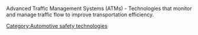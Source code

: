 
Advanced Traffic Management Systems (ATMs) - Technologies that monitor and manage traffic flow to improve transportation efficiency. 

[[Category:Automotive safety technologies]]
